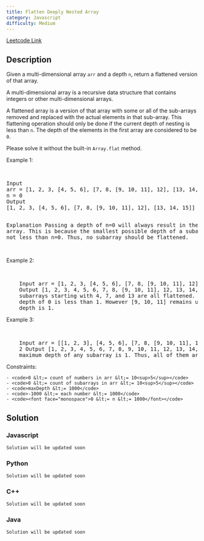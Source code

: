 ```yaml
---
title: Flatten Deeply Nested Array
category: Javascript
difficulty: Medium
---
```


<Callout>

[Leetcode Link](https://leetcode.com/problems/flatten-deeply-nested-array)

</Callout>

## Description

Given a multi-dimensional array <code>arr</code> and a depth <code>n</code>, return a flattened version of that array.

A multi-dimensional array is a recursive data structure that contains integers or other multi-dimensional arrays.

A flattened array is a version of that array with some or all of the sub-arrays removed and replaced with the actual elements in that sub-array. This flattening operation should only be done if the current depth of nesting is less than <code>n</code>. The depth of the elements in the first array are considered to be <code>0</code>.

Please solve it without the built-in <code>Array.flat</code> method.

Example 1:

<br />
<pre className="overflow-x-auto">
Input
arr = [1, 2, 3, [4, 5, 6], [7, 8, [9, 10, 11], 12], [13, 14, 15]]
n = 0
Output
[1, 2, 3, [4, 5, 6], [7, 8, [9, 10, 11], 12], [13, 14, 15]]

Explanation
Passing a depth of n=0 will always result in the original array. This is because the smallest possible depth of a subarray (0) is not less than n=0. Thus, no subarray should be flattened.

</pre>

Example 2:

<br />

<pre className="overflow-x-auto">
	Input arr = [1, 2, 3, [4, 5, 6], [7, 8, [9, 10, 11], 12], [13, 14, 15]] n = 1
	Output [1, 2, 3, 4, 5, 6, 7, 8, [9, 10, 11], 12, 13, 14, 15] Explanation The
	subarrays starting with 4, 7, and 13 are all flattened. This is because their
	depth of 0 is less than 1. However [9, 10, 11] remains unflattened because its
	depth is 1.
</pre>

Example 3:

<br />

<pre className="overflow-x-auto">
	Input arr = [[1, 2, 3], [4, 5, 6], [7, 8, [9, 10, 11], 12], [13, 14, 15]] n =
	2 Output [1, 2, 3, 4, 5, 6, 7, 8, 9, 10, 11, 12, 13, 14, 15] Explanation The
	maximum depth of any subarray is 1. Thus, all of them are flattened.
</pre>

Constraints:

    - <code>0 &lt;= count of numbers in arr &lt;= 10<sup>5</sup></code>
    - <code>0 &lt;= count of subarrays in arr &lt;= 10<sup>5</sup></code>
    - <code>maxDepth &lt;= 1000</code>
    - <code>-1000 &lt;= each number &lt;= 1000</code>
    - <code><font face="monospace">0 &lt;= n &lt;= 1000</font></code>

## Solution

### Javascript

```javascript
Solution will be updated soon
```

### Python

```python
Solution will be updated soon
```

### C++

```cpp
Solution will be updated soon
```

### Java

```java
Solution will be updated soon
```
